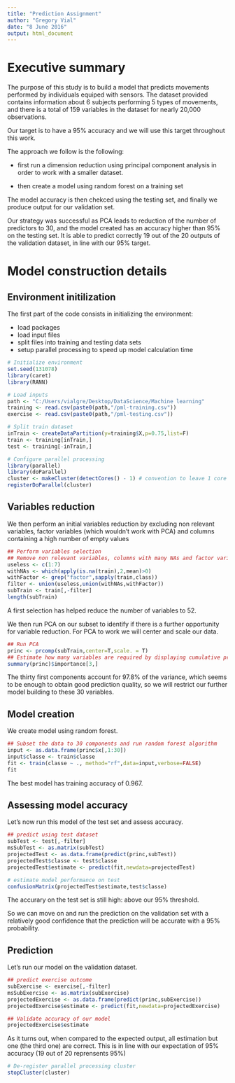 ```yaml
---
title: "Prediction Assignment"
author: "Gregory Vial"
date: "8 June 2016"
output: html_document
---
```


# Executive summary
The purpose of this study is to build a model that predicts movements performed by individuals equiped with sensors.
The dataset provided contains information about 6 subjects performing 5 types of movements, and there is a total of 159 variables in the dataset for nearly 20,000 observations.

Our target is to have a 95% accuracy and we will use this target throughout this work.

The approach we follow is the following:

- first run a dimension reduction using principal component analysis in order to work with a smaller dataset. 

- then create a model using random forest on a training set

The model accuracy is then chekced using the testing set, and finally we produce output for our validation set.

Our strategy was successful as PCA leads to reduction of the number of predictors to 30, and the model created has an accuracy higher than 95% on the testing set. It is able to predict correctly 19 out of the 20 outputs of the validation dataset, in line with our 95% target.

# Model construction details

## Environment initilization
The first part of the code consists in initializing the environment:

- load packages
- load input files
- split files into training and testing data sets
- setup parallel processing to speed up model calculation time

```r
# Initialize environment
set.seed(131078)
library(caret)
library(RANN)

# Load inputs
path <- "C:/Users/vialgre/Desktop/DataScience/Machine learning"
training <- read.csv(paste0(path,"/pml-training.csv"))
exercise <- read.csv(paste0(path,"/pml-testing.csv"))

# Split train dataset
inTrain <- createDataPartition(y=training$X,p=0.75,list=F)
train <- training[inTrain,]
test <- training[-inTrain,]

# Configure parallel processing
library(parallel)
library(doParallel)
cluster <- makeCluster(detectCores() - 1) # convention to leave 1 core for OS
registerDoParallel(cluster)
```

## Variables reduction 

We then perform an initial variables reduction by excluding non relevant variables, factor variables (which wouldn't work with PCA) and columns containing a high number of empty values


```r
## Perform variables selection
## Remove non relevant variables, columns with many NAs and factor variables
useless <- c(1:7)
withNAs <- which(apply(is.na(train),2,mean)>0)
withFactor <- grep("factor",sapply(train,class))
filter <- union(useless,union(withNAs,withFactor))
subTrain <- train[,-filter]
length(subTrain)
```

A first selection has helped reduce the number of variables to 52. 

We then run PCA on our subset to identify if there is a further opportunity for variable reduction. For PCA to work we will center and scale our data. 

```r
## Run PCA
princ <- prcomp(subTrain,center=T,scale. = T)
## Estimate how many variables are required by displaying cumulative proportion of variance explained
summary(princ)$importance[3,]
```

The thirty first components account for 97.8% of the variance, which seems to be enough to obtain good prediction quality, so we will restrict our further model building to these 30 variables.

## Model creation

We create model using random forest.

```r
## Subset the data to 30 components and run random forest algorithm
input <- as.data.frame(princ$x[,1:30])
input$classe <- train$classe
fit <- train(classe ~ ., method="rf",data=input,verbose=FALSE)
fit
```

The best model has training accuracy of 0.967.

## Assessing model accuracy

Let's now run this model of the test set and assess accuracy.

```r
## predict using test dataset
subTest <- test[,-filter]
msSubTest <- as.matrix(subTest)
projectedTest <- as.data.frame(predict(princ,subTest))
projectedTest$classe <- test$classe
projectedTest$estimate <- predict(fit,newdata=projectedTest)
```
```r
# estimate model performance on test
confusionMatrix(projectedTest$estimate,test$classe)
```

The accurary on the test set is still high: above our 95% threshold. 

So we can move on and run the prediction on the validation set with a relatively good confidence that the prediction will be accurate with a 95% probability.

## Prediction

Let's run our model on the validation dataset.

```r
## predict exercise outcome
subExercise <- exercise[,-filter]
msSubExercise <- as.matrix(subExercise)
projectedExercise <- as.data.frame(predict(princ,subExercise))
projectedExercise$estimate <- predict(fit,newdata=projectedExercise)

## Validate accuracy of our model
projectedExercise$estimate
```

As it turns out, when compared to the expected output, all estimation but one (the third one) are correct. This is in line with our expectation of 95% accuracy (19 out of 20 reprensents 95%)

```r
# De-register parallel processing cluster
stopCluster(cluster)
```